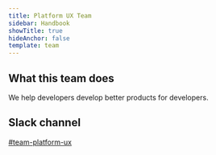 ```yaml
---
title: Platform UX Team
sidebar: Handbook
showTitle: true
hideAnchor: false
template: team
---
```


## What this team does

We help developers develop better products for developers.

## Slack channel

[#team-platform-ux](https://posthog.slack.com/messages/team-platform-ux)
